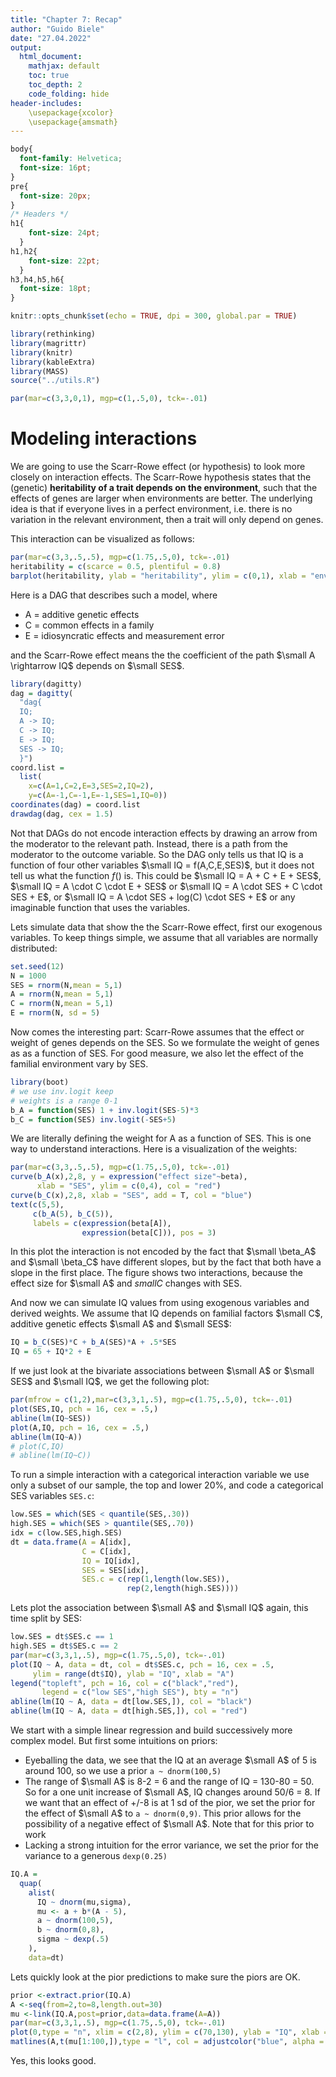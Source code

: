 ```yaml
---
title: "Chapter 7: Recap"
author: "Guido Biele"
date: "27.04.2022"
output:
  html_document: 
    mathjax: default
    toc: true
    toc_depth: 2
    code_folding: hide
header-includes: 
    \usepackage{xcolor}
    \usepackage{amsmath}
---
```


  
```css
body{
  font-family: Helvetica;
  font-size: 16pt;
}
pre{
  font-size: 20px;
}
/* Headers */
h1{
    font-size: 24pt;
  }
h1,h2{
    font-size: 22pt;
  }
h3,h4,h5,h6{
  font-size: 18pt;
}
```

```r
knitr::opts_chunk$set(echo = TRUE, dpi = 300, global.par = TRUE)

library(rethinking)
library(magrittr)
library(knitr)
library(kableExtra)
library(MASS)
source("../utils.R")
```

```r
par(mar=c(3,3,0,1), mgp=c(1,.5,0), tck=-.01)
```

# Modeling interactions

We are going to use the Scarr-Rowe effect (or hypothesis) to look more closely on interaction effects. The Scarr-Rowe hypothesis states that the (genetic) **heritability of a trait depends on the environment**, such that the effects of genes are larger when environments are better. The underlying idea is that if everyone lives in a perfect environment, i.e. there is no variation in the relevant environment, then a trait will only depend on genes.

This interaction can be visualized as follows:

```r
par(mar=c(3,3,.5,.5), mgp=c(1.75,.5,0), tck=-.01)
heritability = c(scarce = 0.5, plentiful = 0.8)
barplot(heritability, ylab = "heritability", ylim = c(0,1), xlab = "environment")
```


Here is a DAG that describes such a model, where

- A = additive genetic effects
- C = common effects in a family
- E = idiosyncratic effects and measurement error

and the Scarr-Rowe effect means the the coefficient of the path $\small A \rightarrow IQ$ depends on $\small SES$.

```r
library(dagitty) 
dag = dagitty(
  "dag{
  IQ;
  A -> IQ;
  C -> IQ;
  E -> IQ;
  SES -> IQ;
  }")
coord.list = 
  list(
    x=c(A=1,C=2,E=3,SES=2,IQ=2),
    y=c(A=-1,C=-1,E=-1,SES=1,IQ=0))
coordinates(dag) = coord.list
drawdag(dag, cex = 1.5)
```


Not that DAGs do not encode interaction effects by drawing an arrow from the moderator to the relevant path. Instead, there is a path from the moderator to the outcome variable. So the DAG only tells us that IQ is a function of four other variables $\small IQ = f(A,C,E,SES)$, but it does not tell us what the function $f()$ is. This could be $\small IQ = A + C + E + SES$, $\small IQ = A \cdot C \cdot E + SES$ or $\small IQ = A \cdot SES + C \cdot SES + E$, or $\small IQ = A \cdot SES + log(C) \cdot SES + E$ or any imaginable function that uses the variables.

Lets simulate data that show the the Scarr-Rowe effect, first our exogenous variables. To keep things simple, we assume that all variables are normally distributed:

```r
set.seed(12)
N = 1000
SES = rnorm(N,mean = 5,1)
A = rnorm(N,mean = 5,1)
C = rnorm(N,mean = 5,1)
E = rnorm(N, sd = 5)
```

Now comes the interesting part: Scarr-Rowe assumes that the effect or weight of genes depends on the SES. So we formulate the weight of genes as as a function of SES. For good measure, we also let the effect of the familial environment vary by SES.

```r
library(boot)
# we use inv.logit keep
# weights is a range 0-1
b_A = function(SES) 1 + inv.logit(SES-5)*3
b_C = function(SES) inv.logit(-SES+5)

```


We are literally defining the weight for A as a function of SES. This is one way to understand interactions. Here is a visualization of the weights:

```r
par(mar=c(3,3,.5,.5), mgp=c(1.75,.5,0), tck=-.01)
curve(b_A(x),2,8, y = expression("effect size"~beta), 
      xlab = "SES", ylim = c(0,4), col = "red")
curve(b_C(x),2,8, xlab = "SES", add = T, col = "blue")
text(c(5,5),
     c(b_A(5), b_C(5)),
     labels = c(expression(beta[A]),
                expression(beta[C])), pos = 3)

```
In this plot the interaction is not encoded by the fact that $\small \beta_A$ and $\small \beta_C$ have different slopes, but by the fact that both have a slope in the first place. The figure shows two interactions, because the effect size for $\small A$ and $small C$ changes with SES.


And now we can simulate IQ values from using exogenous variables and derived weights. We assume that IQ depends on familial factors $\small C$, additive genetic effects $\small A$ and $\small SES$:

```r
IQ = b_C(SES)*C + b_A(SES)*A + .5*SES
IQ = 65 + IQ*2 + E
```

If we just look at the bivariate associations between  $\small A$ or $\small SES$ and $\small IQ$, we get the following plot:

```r
par(mfrow = c(1,2),mar=c(3,3,1,.5), mgp=c(1.75,.5,0), tck=-.01)
plot(SES,IQ, pch = 16, cex = .5,)
abline(lm(IQ~SES))
plot(A,IQ, pch = 16, cex = .5,)
abline(lm(IQ~A))
# plot(C,IQ)
# abline(lm(IQ~C))
```

To run a simple interaction with a categorical interaction variable we use only a subset of our sample, the top and lower 20%, and code a categorical SES variables `SES.c`:

```r
low.SES = which(SES < quantile(SES,.30))
high.SES = which(SES > quantile(SES,.70))
idx = c(low.SES,high.SES)
dt = data.frame(A = A[idx],
                C = C[idx],
                IQ = IQ[idx],
                SES = SES[idx],
                SES.c = c(rep(1,length(low.SES)),
                          rep(2,length(high.SES))))
```


Lets plot the association between  $\small A$ and $\small IQ$ again, this time split by SES:

```r
low.SES = dt$SES.c == 1
high.SES = dt$SES.c == 2
par(mar=c(3,3,1,.5), mgp=c(1.75,.5,0), tck=-.01)
plot(IQ ~ A, data = dt, col = dt$SES.c, pch = 16, cex = .5,
     ylim = range(dt$IQ), ylab = "IQ", xlab = "A")
legend("topleft", pch = 16, col = c("black","red"),
       legend = c("low SES","high SES"), bty = "n")
abline(lm(IQ ~ A, data = dt[low.SES,]), col = "black")
abline(lm(IQ ~ A, data = dt[high.SES,]), col = "red")
```

We start with a simple linear regression and build successively more complex model. But first some intuitions on priors:

- Eyeballing the data, we see that the IQ at an average $\small A$ of 5 is around 100, so we use a prior `a ~ dnorm(100,5)`
- The range of $\small A$ is 8-2 = 6 and the range of IQ = 130-80 = 50. So for a one unit increase of $\small A$, IQ changes around 50/6 = 8. If we want that an effect of +/-8 is at 1 sd of the pior, we set the prior for the effect of $\small A$ to `a ~ dnorm(0,9)`. This prior allows for the possibility of a negative effect of $\small A$. Note that for this prior to work
- Lacking a strong intuition for the error variance, we set the prior for the variance to a generous `dexp(0.25)` 

```r
IQ.A = 
  quap(
    alist(
      IQ ~ dnorm(mu,sigma),
      mu <- a + b*(A - 5),
      a ~ dnorm(100,5),
      b ~ dnorm(0,8),
      sigma ~ dexp(.5)
    ),
    data=dt)
```

Lets quickly look at the pior predictions to make sure the piors are OK.

```r
prior <-extract.prior(IQ.A)
A <-seq(from=2,to=8,length.out=30)
mu <-link(IQ.A,post=prior,data=data.frame(A=A))
par(mar=c(3,3,1,.5), mgp=c(1.75,.5,0), tck=-.01)
plot(0,type = "n", xlim = c(2,8), ylim = c(70,130), ylab = "IQ", xlab = "A")
matlines(A,t(mu[1:100,]),type = "l", col = adjustcolor("blue", alpha = .5), lty = 1)
```

Yes, this looks good.